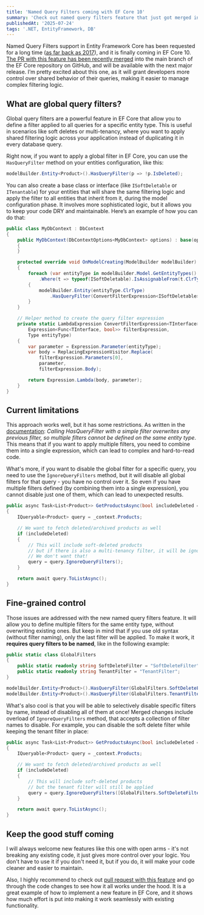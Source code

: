 ```yaml
---
title: 'Named Query Filters coming with EF Core 10' 
summary: 'Check out named query filters feature that just got merged into EF Core. More control over your queries!'
publishedAt: '2025-07-24'
tags: '.NET, EntityFramework, DB'
---
```


Named Query Filters support in Entity Framework Core has been requested for a long time ([as far back as 2017](https://github.com/dotnet/efcore/issues/8576)), and it is finally coming in EF Core 10. [The PR with this feature has been recently merged](https://github.com/dotnet/efcore/pull/36028) into the main branch of the EF Core repository on GitHub, and will be available with the next major release. I’m pretty excited about this one, as it will grant developers more control over shared behavior of their queries, making it easier to manage complex filtering logic.

## What are global query filters?

Global query filters are a powerful feature in EF Core that allow you to define a filter applied to all queries for a specific entity type. This is useful in scenarios like soft deletes or multi-tenancy, where you want to apply shared filtering logic across your application instead of duplicating it in every database query.

Right now, if you want to apply a global filter in EF Core, you can use the `HasQueryFilter` method on your entities configuration, like this:

```csharp
modelBuilder.Entity<Product>().HasQueryFilter(p => !p.IsDeleted);
```

You can also create a base class or interface (like `ISoftDeletable` or `ITenantable`) for your entities that will share the same filtering logic and apply the filter to all entities that inherit from it, during the model configuration phase. It involves more sophisticated logic, but it allows you to keep your code DRY and maintainable. Here’s an example of how you can do that:

```csharp
public class MyDbContext : DbContext
{
    public MyDbContext(DbContextOptions<MyDbContext> options) : base(options)
    {
    }

    protected override void OnModelCreating(ModelBuilder modelBuilder)
    {
        foreach (var entityType in modelBuilder.Model.GetEntityTypes()
            .Where(t => typeof(ISoftDeletable).IsAssignableFrom(t.ClrType)))
        {
            modelBuilder.Entity(entityType.ClrType)
                .HasQueryFilter(ConvertFilterExpression<ISoftDeletable>(e => !e.IsDeleted, entityType.ClrType));
        }
    }

    // Helper method to create the query filter expression
    private static LambdaExpression ConvertFilterExpression<TInterface>(
        Expression<Func<TInterface, bool>> filterExpression,
        Type entityType)
    {
        var parameter = Expression.Parameter(entityType);
        var body = ReplacingExpressionVisitor.Replace(
            filterExpression.Parameters[0],
            parameter,
            filterExpression.Body);

        return Expression.Lambda(body, parameter);
    }
}
```

## Current limitations

This approach works well, but it has some restrictions. As written in the [documentation](https://learn.microsoft.com/en-us/ef/core/querying/filters?tabs=ef10): *Calling HasQueryFilter with a simple filter overwrites any previous filter, so multiple filters cannot be defined on the same entity type*. This means that if you want to apply multiple filters, you need to combine them into a single expression, which can lead to complex and hard-to-read code.

What's more, if you want to disable the global filter for a specific query, you need to use the `IgnoreQueryFilters` method, but it will disable all global filters for that query - you have no control over it. So even if you have multiple filters defined (by combining them into a single expression), you cannot disable just one of them, which can lead to unexpected results.

```csharp
public async Task<List<Product>> GetProductsAsync(bool includeDeleted = false)
{
    IQueryable<Product> query = _context.Products;

    // We want to fetch deleted/archived products as well
    if (includeDeleted)
    {
        // This will include soft-deleted products
        // but if there is also a multi-tenancy filter, it will be ignored as well
        // We don't want that!
        query = query.IgnoreQueryFilters();
    }

    return await query.ToListAsync();
}
```

## Fine-grained control

Those issues are addressed with the new named query filters feature. It will allow you to define multiple filters for the same entity type, without overwriting existing ones. But keep in mind that if you use old syntax (without filter naming), only the last filter will be applied. To make it work, it **requires query filters to be named**, like in the following example:

```csharp
public static class GlobalFilters
{
    public static readonly string SoftDeleteFilter = "SoftDeleteFilter";
    public static readonly string TenantFilter = "TenantFilter";
}

modelBuilder.Entity<Product>().HasQueryFilter(GlobalFilters.SoftDeleteFilter, p => !p.IsDeleted);
modelBuilder.Entity<Product>().HasQueryFilter(GlobalFilters.TenantFilter, p => p.TenantId == _currentTenantId);
```

What's also cool is that you will be able to selectively disable specific filters by name, instead of disabling all of them at once! Merged changes include overload of `IgnoreQueryFilters` method, that accepts a collection of filter names to disable. For example, you can disable the soft delete filter while keeping the tenant filter in place:

```csharp
public async Task<List<Product>> GetProductsAsync(bool includeDeleted = false)
{
    IQueryable<Product> query = _context.Products;

    // We want to fetch deleted/archived products as well
    if (includeDeleted)
    {
        // This will include soft-deleted products
        // but the tenant filter will still be applied
        query = query.IgnoreQueryFilters([GlobalFilters.SoftDeleteFilter]);
    }

    return await query.ToListAsync();
}
```

## Keep the good stuff coming

I will always welcome new features like this one with open arms - it's not breaking any existing code, it just gives more control over your logic. You don't have to use it if you don't need it, but if you do, it will make your code cleaner and easier to maintain.

Also, I highly recommend to check out [pull request with this feature](https://github.com/dotnet/efcore/pull/36028) and go through the code changes to see how it all works under the hood. It is a great example of how to implement a new feature in EF Core, and it shows how much effort is put into making it work seamlessly with existing functionality.